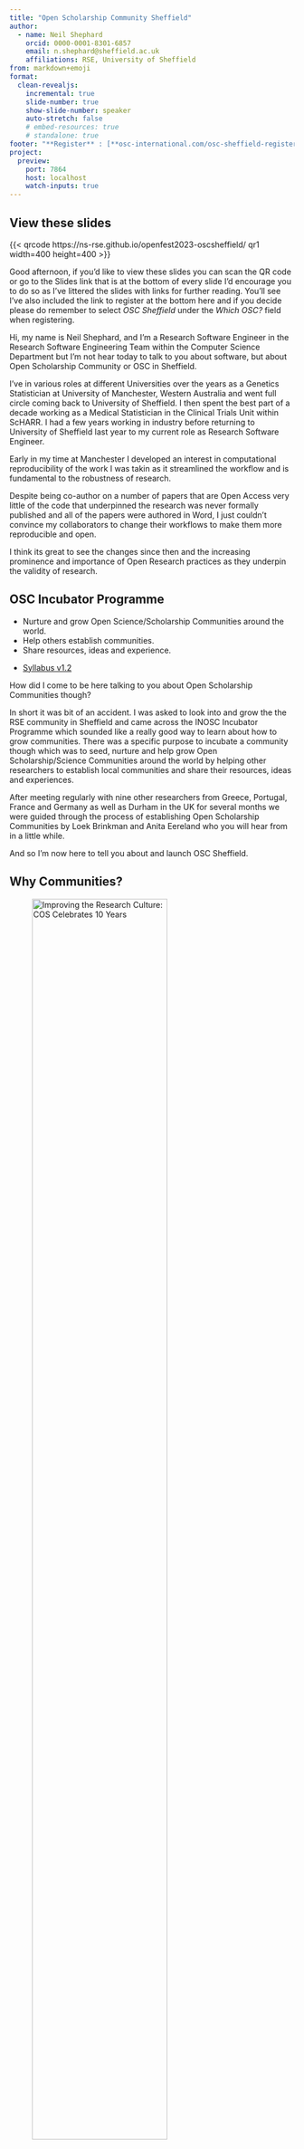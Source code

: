 ```yaml
---
title: "Open Scholarship Community Sheffield"
author:
  - name: Neil Shephard
    orcid: 0000-0001-8301-6857
    email: n.shephard@sheffield.ac.uk
    affiliations: RSE, University of Sheffield
from: markdown+emoji
format:
  clean-revealjs:
    incremental: true
    slide-number: true
    show-slide-number: speaker
    auto-stretch: false
    # embed-resources: true
    # standalone: true
footer: "**Register** : [**osc-international.com/osc-sheffield-register/**](https://osc-international.com/osc-sheffield-register/) | **Slides** : [**ns-rse.github.io/openfest2023-oscsheffield**](https://ns-rse.github.io/openfest2023-oscsheffield)"
project:
  preview:
    port: 7864
    host: localhost
    watch-inputs: true
---
```



## View these slides

{{< qrcode https://ns-rse.github.io/openfest2023-oscsheffield/ qr1 width=400 height=400 >}}


<!-- ## -->

<!-- ![](img/OSC\ Sheffield.png){fig-align="center"} -->

<!-- Please make sure to select *OSC Sheffield* if you use the link below to register. -->

::: {.notes}
Good afternoon, if you'd like to view these slides you can scan the QR code or go to the Slides link that is at the
bottom of every slide  I'd encourage you to do so as I've littered the slides with links for further reading. You'll see
I've also included the link to register at the bottom here and if you decide please do remember to select *OSC
Sheffield* under the *Which OSC?* field when registering.

Hi, my name is Neil Shephard, and I'm a Research Software Engineer in the Research Software Engineering Team within the
Computer Science Department but I'm not hear today to talk to you about software, but about Open Scholarship Community or
OSC in Sheffield.

I've in various roles at different Universities over the years as a Genetics Statistician at University of Manchester,
Western Australia and went full circle coming back to University of Sheffield. I then spent the best part of a decade
working as a Medical Statistician in the Clinical Trials Unit within ScHARR. I had a few years working in industry
before returning to University of Sheffield last year to my current role as Research Software Engineer.

Early in my time at Manchester I developed an interest in computational reproducibility of the work I was takin as it
streamlined the workflow and is fundamental to the robustness of research.

Despite being co-author on a number of papers that are Open Access very little of the code that underpinned the research
was never formally published and all of the papers were authored in Word, I just couldn't convince my collaborators to
change their workflows to make them more reproducible and open.

I think its great to see the changes since then and the increasing prominence and importance of Open Research practices
as they underpin the validity of research.
:::



## OSC Incubator Programme

+ Nurture and grow Open Science/Scholarship Communities around the world.
+ Help others establish communities.
+ Share resources, ideas and experience.

::: aside
+ [Syllabus v1.2](https://www.osc-international.com/)
:::

::: {.notes}
How did I come to be here talking to you about Open Scholarship Communities though?

In short it was bit of an accident. I was asked to look into and grow the the RSE community in Sheffield and came across
the INOSC Incubator Programme which sounded like a really good way to learn about how to grow communities. There was a
specific purpose to incubate a community though which was to seed, nurture and help grow Open Scholarship/Science
Communities around the world by helping other researchers to establish local communities and share their resources,
ideas and experiences.

After meeting regularly with nine other researchers from Greece, Portugal, France and Germany as well as Durham in
the UK for several months we were guided through the process of establishing Open Scholarship Communities by Loek
Brinkman and Anita Eereland who you will hear from in a little while.

And so I'm now here to tell you about and launch OSC Sheffield.
:::

## Why Communities?


![[Improving the Research Culture: COS Celebrates 10 Years](https://www.cos.io/blog/cos-celebrates-10-years)](img/COS_Culture_and_Behavior_Change_model2.png){width=75%}

::: aside
[Nosek (2019) Strategy for Culture Change](https://www.cos.io/blog/strategy-for-culture-change)
:::

::: {.notes}
I'm probably preaching to the converted in saying that open research is a good thing and funders are increasingly
stipulating that the output they fund should be open but what role do communities have to play?

This is a diagram from an article by Brian Nosek, one of the co-founders of the Center for Open Science and represents
how to bring about culture and behaviour change.

Infrastructure is at the base of the pyramid of culture and behaviour change and there are systems in place such as the
Open  Science Framework and Octopus which is being developed by JISC. Both of which allow (or will) researchers to
register their studies, share materials and data (optionally protecting sensitive data) and share outcomes at any point
in the study to accelerate communication regardless of publication status. The user interface and experience of using
these tools needs to be low friction to encourage adoption and many popular services such as GitHub and Docker are
integrated.

From the top of the pyramid is policy, which defines what you have to do within the system and this determines the
incentives that reward participants for participating in the system. Increasingly research funders and the University
stipulate that research output should be Open.

Whilst individuals can always got about changing their behaviour themselves, this can be challenging when the culture is
to maintain the status quo, as I mentioned I found in the past, and the most effective way of supporting and nurturing
individuals who are seeking to change is via a supportive community as they help normalise the behavioural changes that
are being undertaken, provide support and demonstrate that open research is possible, and all of this serves to
accelerate the adoption of Open Research practices.
:::

## What are Communities?

. . .

"_a dynamic, social grouping where members align around a shared purpose (or multiple overlapping purposes)
  and participate in a shared culture. Active community participation frequently aligns with a sense of
  belonging and affiliation to the community. In a community the flow of information is multi-directional with members
  able to do something as a result of being connected to one another that they would not be able to do alone._"

[Community: shared purpose, belonging, culture](https://www.cscce.org/glossary/community-shared-purpose-belonging-culture/)

::: {.notes}
I think before going further its worth giving a clear definition of what a community is and this quote from the Center
for Scientific Collaboration and Community Engagement encapsulates it nicely..

<READ SLIDE>
:::

## What are Communities? (_cont._)

![](img/Community.jpg){width=75%}

::: aside
The Turing Way - Communities [DOI : 10.5281/zenodo.3695300](https://zenodo.org/record/3695300)
:::
<!-- + Shared Goals -->
<!-- + Sense of Belonging -->
<!-- + Connections -->
<!-- + Opportunity -->

::: {.notes}
Nurturing a community within Sheffield and as part of the wider International community...

+ Brings together people with shared goals.
+ Gives them a sense of belonging.
+ Allows people to make connections and network.
+ This gives them opportunities to learn and grow.

...all of which encourages and enables people to take action, normalising practices and achieving more than they might
have on their own, and accelerates the cultural shift to adopting Open Research and greater transparency.
:::

## Open Science Tools

![[https://101innovations.wordpress.com/](https://101innovations.wordpress.com/)](img/open_science_tools.png){width=75%}

::: {.notes}
As I'm sure most of you are aware, there are a _lot_ of tools out there these days for undertaking open research,
sometimes it can be a little overwhelming.

They can be categorised into the areas of Assessment, Discovery, Analysis, Writing, Publication and Outreach and many of
them span several of these areas but we have tools and services like Research Gate, PLOS One, F1000, pre-print servers
like arXiv, bioRxiv and  medRxiv, R, Python, BioConductor, Overleaf, Zotero, LaTeX, Git, GitHub and GitLab. There is a
lot out there!

It's not surprising that some people are hesitant to change when presented by the vast array of tools and the mantra to
adopt Open Research as it can be overwhelming.
:::

## Diffusion of Innovation

![](img/diffusion_innovation.png)

::: {.notes}
When any innovative technology or practice comes along you will typically encounter this sort of pattern of diffusion
where there are a few innovators who develop the system, slightly more early adopters will pick things up soon after,
and following them there is the early majority where uptake increases dramatically. Unfortunately there is still a large
proportion of people who have a propensity to resist change, some have low resistance, termed here the late majority,
some with higher resilience, somewhat unflatteringly termed the laggards but that's not meant to be disparaging, we
want lower the barrier for adoption to everyone.

By normalising open research practices through building of an active community we accelerate and lower the bar to
adoption of practices and reach the early and late majority and the stragglers faster.

And I don't think its about making massive leaps, you don't have to instantly become an expert in typeseeting LaTeX
documents under version control which are compiled into documents and websites automatically and are available in real
time. We learn best when we take small steps, one at a time.
:::


## Connecting People


+ Varying career stages
+ Range of skills/knowledge/experience.
+ Support beyond training courses.
+ Sharing knowledge between researchers to learn from each other.

. . .

_When one person teaches, two people learn._


::: {.notes}
The University comprises a range of researchers in terms of career stages, early, mid and advanced and across each of
these there is variation in the skills, knowledge and experience around the different areas of Open Science, some people
have experience in pre-registering study protocols, others are familiar with the FAIR Principles for Data sharing and
might have experience using University of Sheffields ORDA system. My current role means I'm more familiar with the FAIR
for Research Software and applying them to publishing open source software projects.

Training courses are great for getting started but typically when applying what you've learned to your own
domain/work/situation there will be questions and problems that crop up and this is where the support of a community
comes in really helpful as you have a network of people you can contact and ask for help.

Sharing this knowledge directly between researchers so they can learn from each other is a highly effective means of
normalising the practices because...when one person teaches two people learn.


:::

## The Power of Peer-to-Peer

+ Less intimidating
+ Experience > Expertise
+ Practical > Theoretical
+ Specificity
+ Participation is the key

::: {.notes}
Peer-to-peer teaching can be far less intimidating than formal teaching environments as it lowers the threshold for
asking for help when it is felt that the community is supportive and encouraging.

Very often experience is more important than expertise. From my own experience knowing a system really well means that
you can often overlook certain aspects that you take for granted and that someone new to a system might struggle to
understand or use.

In a similar vein sharing practical experience of how to use tools is often more beneficial than deep theoretical
explanations. There can often be many aspects that might be covered in theoretical material that aren't relevant to
someone getting started and only come into play further down the line.

Specificity is also important, if you've a highly specific question being able to ask someone in your or the wider
community is much more likely to result in a relevant answer than having to trawl through a bunch of search results or
long detailed documentation.

<!-- I'd used Git for version controlling my -->
<!-- code as a Medical Statistician but never worked with others using it. When I started doing so there were a number of -->
<!-- concepts that were completely new to me and my colleagues kindly took the time to explain them to me. -->

The key to a successful community really is about participation though and peer-to-peer interactions help promote this.
:::


:::: {.scrollable}
## Structure

+ Core Team of active members, inclusive and diverse.
+ Independent, bottom-up, self-governing, self-steering.
+ Not determined by institutional policies.
+ Collaborate with institutional Open Research programmes.
  <!-- + Library -->
  <!-- + FAIR Roadmap Working Group -->
  <!-- + [Data Visualisation Hub](https://dataviz.shef.ac.uk/) -->
+ All staff, researchers, support staff and administrators.

::: {.notes}
The structure of the Open Scholarship Community consists of a core team of active members which should be
inclusive and diverse, with members from all faculties represented. Members in specific domains are better positioned to
engage with and inspire their peers. It is important to have representatives from all faculties to encourage wide-spread
adoption and avoid any one group from feeling excluded or that Open Scholarship isn't for them. I've reached out to
members of the Open Research Working Group here at the University of Sheffield and have representatives from most
faculties but if you would like to be involved please do get in touch.

The community is meant to be an independent, bottom-up, self-governing and self-steering group and not determined by
institutional policies but should cooperate with the existing structures for Open Research such as the excellent
resources and meetings put on by Jenni Adams and her colleagues in the library, the Open Research Working Group who have
regular drop-in sessions. There is also the Data Visualisation Hub who help with analytical aspects and the RSE team
which I'm a part of who together with IT services run Code Clinics and Lunch Bytes.

Its aimed at all staff, not just researchers but support staff and administrators.
:::

::::


<!-- ## OSC Sheffield -->

<!-- + Opportunity join growing International Network -->
<!-- + Sheffield and Durham currently on Incubator Programme -->
<!-- + Present if not launch around OpenFest2023 -->

<!-- ::: {.notes} -->
<!-- This gives us an opportunity to join the growing network of Open Science Communities that co-ordinate and share -->
<!-- knowledge as part of the International Network of Open Science Communities. -->

<!-- Currently on the Incubator programme from the UK are myself and [Fuschia -->
<!-- Sirois](https://www.durham.ac.uk/staff/fuschia-sirois/) from the University of Durham, who happens to be an alumni -->
<!-- of The University of Sheffield and so we would be one of the first in the UK to develop an Open Scholarship Community if -->
<!-- successful. -->

<!-- Currently there are no costs associated for this work its something I've undertaken of my own volition as I'm keen to -->
<!-- see Open Research be more widely adopted and normalised within the research community as I feel there is still a long -->
<!-- way to go and that building a community of people to support each other is an effective means of normalising the -->
<!-- practice and increasing the open ness of research at The University of Sheffield and beyond. -->
<!-- ::: -->

##

:::: {.columns}

::: {.column width="50%"}
+ Open Research Conversations
+ Drop-in sessions
+ [Sheffield Reproducibilitea](https://groups.google.com/a/sheffield.ac.uk/g/reproducibilitea)
+ [Sheffield R User Group](https://sheffieldr.github.io/)
. . . .
+ **Your Ideas**
:::

::: {.column width="50%"}
![](img/reproducibiliTea_logo.jpg){width=50%}
![](img/SheffieldR_hex.png){width=50%}
:::

::::

::: {.notes}
There are already a number of community activities in Sheffield. Jenni Adams, the library Open Research Manager and
organised or OpenFest2023, organises the monthly Open Research Conversations which are lunchtime seminars open to all
where typically two speakers discuss particular issues in open research followed by discussion.

Adam Partridge runs monthly drop-in sessions for those engaged in and interested in Open Research to discuss topics.

In the past Zuzzana XXX and Jim Uttley have organised local Reproducibilitea Journal Clubs where specific research
articles covering Open Research practices or examples of papers where such practices were discussed. These
tailed off around the pandemic but Zuzzana, Jim and myself are rejuvenating them and it would be great to have anyone
interested in learning more attending these.

Similarly there used to be the Sheffield R User Group which met to showcase using the R statistical software and
associated ecosystem for undertaking reproducible research. The frequency of these meetings varied but again tailed off
and haven't been run. Myself and Grace Accad of the Data Visualisation and Analysis Team are getting these back up and
running with a relaunch scheduled for October. We'd be keen to hear from you if you use R and have some work you would
like to present, but we'll have regular slots on using Quarto for different aspects of open research.

Most importantly though the community is shaped by you, if you've an interest or need to know more about a particualr
subject please come and join the community. If you've material on Open Research practices, whether that is
pre-registration, making your data Open and FAIR, reproducible writing, using the Open Science Framework or anything
that you might have shared with colleagues within your team or department please consider sharing it with the wider
community within the University.

The more people who participate the stronger and more supportive the community will be. And remember the community is
self-guiding so its activities and direction are meant to be guided by its members so please consider get involved.
:::


## INOSC

![](img/inosc-world.png){width=75% fig-align="center"}

::: aside
[International Open Science & Scholarship Community (INOSC)](https://osc-international.com/)
:::

::: {.notes}

OSC Sheffield joins the growing International Open Science and Scholarship Community (INOSC) which started in the
Netherhlands but is growing thanks to the Incubator Programme they have established and which I undertook earlier this
year and has underpinned and guided the development of OSC Sheffield.

I'm pleased to say that co-founder of INOSC Anita Eerland from the University of Radboud in The Netherlands has kindly
agreed to tell you a little bit more about INOSC and how Sheffield fits in with the wider and the international
community.
:::

## Join OSC Sheffield

:::: {.columns}

::: {.column width="50%"}
+ Register at [osc-international.com/osc-sheffield-register/](https://osc-international.com/osc-sheffield-register/)
+ Detail areas of Experience
+ Don't forget **OSC Sheffield** under _Which OSC?_ :wink:
:::

::: {.column width="50%"}
![](img/osc_sheffield_profiles3.png)
:::

::::
::: {.notes}
Thank you very much Anita for joining us that was really interesting.

This brings to a close this talk on Open Scholarship Community Sheffield and I would like to invite you to sign up if
you haven't done so already. You can scan the QR code here and it should take you to the website where you can register,
adding details of areas you have experience of, interest in and add a bit about yourself. Don't forget under the _Which
OSC?_ field to ensure you've selected OSC Sheffield!

We have some refreshments available now and an opportunity to chat about the many wonderful presentations you've seen
today. If you've any questions about OSC Sheffield please do come and ask me, but I hope to see many of you in the
future at the various events and activities that are planned.
:::

##

:::: columns
::: {.column width="50%"}
![](img/OSC\ Sheffield.png)
:::
::: {.column width="50%"}
{{< qrcode https://osc-international.com/osc-sheffield-register/ qr2 width=400 height=400 >}}
:::
::::

[Towards wide-scale adoption of open science practices: The
role of open science communities.](https://doi.org/10.1093/scipol/scab039)

::: {.notes}
Thank you for your time, I hope I've conveyed to you the aim of the Open Scholarship Community and invite you to
register at the website which you can visit by scanning this QR Code.

I look forward to hopefully getting to know many of you in the future as the community is nurtured and grows.
:::

<!-- ## Title -->

<!-- ::: {.notes} -->

<!-- ::: -->
